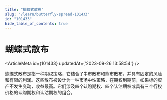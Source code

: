 ```yaml
---
title: "蝴蝶式散布"
slug: "/learn/butterfly-spread-101433"
id: "101433"
hide_table_of_contents: true
---
```



# 蝴蝶式散布

<ArticleMeta id={101433} updatedAt={'2023-09-26 13:58:54'} />
<div className='border-solid border-b border-t-0 my-4 border-[var(--ifm-color-gray-300)]' />

蝴蝶式散布是指一种期权策略，它结合了牛市散布和熊市散布，并具有固定的风险和有限的利润。这些散布被设计为一种市场中性策略，在期权到期前，如果标的资产不发生变动，收益最高。它们涉及四个认购期权、四个认沽期权或具有三个行权价格的认购期权和认沽期权的组合。
